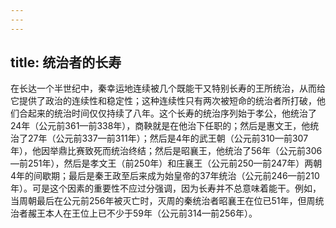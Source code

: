 ```yaml
---
---
---
```

title: 统治者的长寿
---



在长达一个半世纪中，秦幸运地连续被几个既能干又特别长寿的王所统治，从而给它提供了政治的连续性和稳定性；这种连续性只有两次被短命的统治者所打破，他们合起来的统治时间仅仅持续了八年。这个长寿的统治序列始于孝公，他统治了24年（公元前361—前338年），商鞅就是在他治下任职的；然后是惠文王，他统治了27年（公元前337—前311年）；然后是4年的武王朝（公元前310—前307年），他因举鼎比赛致死而统治终结；然后是昭襄王，他统治了56年（公元前306—前251年），然后是孝文王（前250年）和庄襄王（公元前250—前247年）两朝4年的间歇期；最后是秦王政至后来成为始皇帝的37年统治（公元前246—前210年）。可是这个因素的重要性不应过分强调，因为长寿并不总意味着能干。例如，当周朝最后在公元前256年被灭亡时，灭周的秦统治者昭襄王在位已51年，但周统治者赧王本人在王位上已不少于59年（公元前314—前256年）。